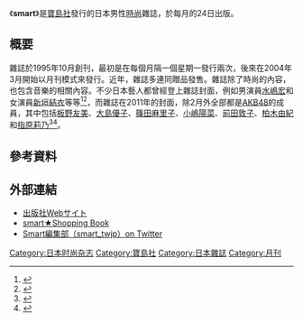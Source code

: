 {{noteTA
|1=zh-tw:水嶋斐呂;zh-hk:水嶋宏;zh-cn:水嶋宏;
}}
{{lowercase}}
{{Infobox Magazine
|              title = smart
|         image_file = Smart Magazine.jpg
|         image_size = 220px
|      image_caption = 
|             editor = 
|       editor_title = 
|       staff_writer = 
|          frequency = 月刊
|        circulation = 
|           category = [[時尚|時尚]]
|            company = 
|          publisher = [[寶島社|寶島社]]
|          firstdate = 1995年10月
|            country = {{JPN}}
|           language = 日文08-
|            website = tkj.jp/smart/
|               issn = 
}}
《'''smart'''》是[[寶島社|寶島社]]發行的日本男性[[時尚|時尚]]雜誌，於每月的24日出版。

== 概要 ==
雜誌於1995年10月創刊，最初是在每個月隔一個星期一發行兩次，後來在2004年3月開始以月刊模式來發行。近年，雜誌多連同贈品發售。雜誌除了時尚的內容，也包含音樂的相關內容。不少日本藝人都曾經登上雜誌封面，例如男演員[[水嶋宏|水嶋宏]]和女演員[[新垣結衣|新垣結衣]]等等<ref>{{ja icon}}{{cite web |url=http://tkj.jp/smart/2010Oct/ |script-title=ja:NO.1メンズファッション誌 宝島のファッション誌「smart」 |date=2010-08-24 |accessdate=2011-10-27 |archive-url=https://web.archive.org/web/20110722125500/http://tkj.jp/smart/2010Oct/ |archive-date=2011-07-22 |dead-url=yes }}</ref><ref>{{ja icon}}{{cite web |url=http://tkj.jp/smart/2010Sep/ |script-title=ja:NO.1メンズファッション誌 宝島のファッション誌「smart」 |date=2010-07-24 |accessdate=2011-10-27 |archive-url=https://web.archive.org/web/20101208155836/http://tkj.jp/smart/2010Sep/ |archive-date=2010-12-08 |dead-url=yes }}</ref>，而雜誌在2011年的封面，除2月外全部都是[[AKB48|AKB48]]的成員，其中包括[[板野友美|板野友美]]、[[大島優子|大島優子]]、[[篠田麻里子|篠田麻里子]]、[[小嶋陽菜|小嶋陽菜]]、[[前田敦子|前田敦子]]、[[柏木由紀|柏木由紀]]和[[指原莉乃|指原莉乃]]<ref>{{ja icon}}{{cite web |url=http://tkj.jp/smart/2011Dec/ |script-title=ja:NO.1メンズファッション誌 宝島のファッション誌「smart」 |date=2011-10-24 |accessdate=2011-10-27 |archive-url=https://web.archive.org/web/20111028173530/http://tkj.jp/smart/2011Dec/ |archive-date=2011-10-28 |dead-url=yes }}</ref><ref>{{ja icon}}{{cite web |url=http://tkj.jp/smart/2011Aug/ |script-title=ja:NO.1メンズファッション誌 宝島のファッション誌「smart」 |date=2011-06-24 |accessdate=2011-10-27 |archive-url=https://web.archive.org/web/20110902205139/http://tkj.jp/smart/2011Aug/ |archive-date=2011-09-02 |dead-url=yes }}</ref>。

== 參考資料 ==
{{reflist}}

==外部連結== 
* [http://tkj.jp/smart/ 出版社Webサイト]{{Wayback|url=http://tkj.jp/smart/ |date=20111029002825 }}
* [http://my-fashion.jp/mens_shop/smart/ smart★Shopping Book]{{Wayback|url=http://my-fashion.jp/mens_shop/smart/ |date=20110809094531 }}
* [http://twitter.com/smart_twjp Smart編集部（smart_twjp）on Twitter]{{Wayback|url=http://twitter.com/smart_twjp |date=20140403155043 }}

{{日本時尚雜誌}}

{{DEFAULTSORT:smart}}
[[Category:日本时尚杂志|Category:日本时尚杂志]]
[[Category:寶島社|Category:寶島社]]
[[Category:日本雜誌|Category:日本雜誌]]
[[Category:月刊|Category:月刊]]